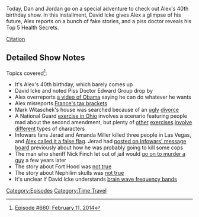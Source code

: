 {{DEFAULTSORT:
    #_EPISODE_0660:February 11, 2014
}}{{Episode
    | title           = February 11, 2014
    | caption         = Listen to this episode on [https://knowledgefight.libsyn.com/660-february-11-2014 Libsyn] [https://open.spotify.com/episode/1hzOSElKdSiTDTZmGTyi4N Spotify], Read the [[Transcript/660: February 11, 2014|Unofficial Transcript]]
    | episodeNumber   = 660
    | length          = 01:55:12
    | airDate         = March 18, 2022
    | coverageDate    = February 11, 2014
    | episodeType     = [[:Category:Time Travel|Time Travel]]
    | previousEpisode = [[659: July 21-23, 2003]]
    | nextEpisode     = [[661: March 17, 2022]]
}}

{{Stub}}

Today, Dan and Jordan go on a special adventure to check out Alex's 40th birthday show.  In this installment, David Icke gives Alex a glimpse of his future, Alex reports on a bunch of fake stories, and a piss doctor reveals his Top 5 Health Secrets.

[https://knowledgefight.com/research/2022/3/17/episode-660-february-11-2014 Citation]

==Detailed Show Notes==

Topics covered<ref>[https://knowledgefight.com/research/2022/3/17/episode-660-february-11-2014 Episode #660: February 11, 2014]</ref>:

*It's Alex's 40th birthday, which barely comes up
*David Icke and noted Piss Doctor Edward Group drop by
*Alex overreports [https://www.realclearpolitics.com/video/2014/02/10/obama_the_good_thing_as_president_i_can_do_whatever_i_want.html a video of Obama] saying he can do whatever he wants
*Alex misreports [https://www.reuters.com/article/us-france-supertax/france-waves-discreet-goodbye-to-75-percent-super-tax-idUSKBN0K11CC20141223 France's tax brackets]
*Mark Witaschek's house was searched because of an [https://www.mediamatters.org/tucker-carlson/how-man-accused-threatening-his-wife-gun-became-conservative-media-hero ugly] [https://casetext.com/case/witaschek-v-dist-of-columbia divorce]
*A National Guard [https://web.archive.org/web/20130120060643/https://www.wsaz.com/news/headlines/Mock-Disaster-Training-Exercise-in-Scioto-County-187322931.html exercise in Ohio] involves a scenario featuring people mad about the second amendment, but plenty of [https://www.defense.gov/News/News-Stories/Article/Article/602957/northcoms-vibrant-response-exercise-reaches-midpoint/ other] [https://www.jbmdl.jb.mil/News/Article/826828/new-york-national-guard-tests-homeland-response-force/ exercises] [https://publicintelligence.net/north-carolina-national-guard-rrf-photos/ involve] [https://www.nationalguard.mil/News/Article/575698/special-operations-trains-in-hostage-scenario-with-south-carolina-national-guard/ different] types of characters
*Infowars fans Jerad and Amanda Miller killed three people in Las Vegas, and [https://www.theguardian.com/world/2014/jun/09/las-vegas-shooting-false-flag-government-infowars Alex called it a false flag]. Jerad had [http://planet.infowars.com/offbeat/the-police-to-kill-or-not-to-kill posted on Infowars' message board] previously about how he was probably going to kill some cops
*The man who sheriff Nick Finch let out of jail would [https://www.splcenter.org/hatewatch/2016/09/28/man-freed-constitutional-sheriff-charged-murder go on to murder a guy] a few years later
*The story about Fort Hood was [https://kdhnews.com/military/fort-hood-tea-party-hate-claims-are-not-true/article_47174adc-404b-11e3-98c1-001a4bcf6878.html?mode=jqm not true]
*The story about Nephilim skulls was [https://www.snopes.com/fact-check/elongated-skulls-found-peru-aliens/ not true]
*It's unclear if David Icke understands [https://nhahealth.com/brainwaves-the-language/ brain wave frequency bands]

[[Category:Episodes]]
[[Category:Time Travel]]
